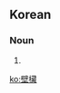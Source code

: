 ==Korean==
{{ko-hanjatab}}

===Noun===
{{ko-noun|hj|hangeul=벽장}}

# {{hanja form of|벽장|[[closet]], [[cupboard]]}}

[[ko:壁欌]]